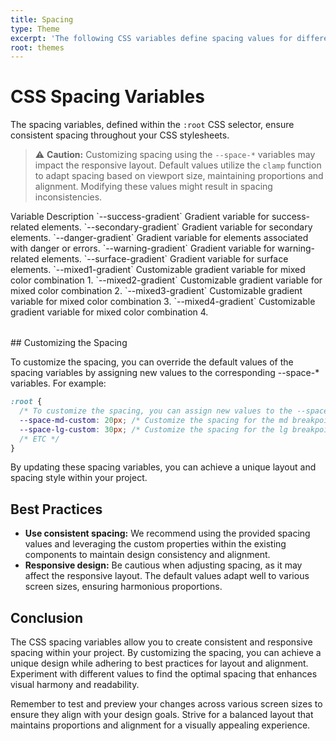 ```yaml
---
title: Spacing
type: Theme
excerpt: 'The following CSS variables define spacing values for different breakpoints. These variables are responsive and adjust dynamically based on the viewport size. If you prefer different spacing for your project, you can customize these values according to your needs.'
root: themes
---
```


# CSS Spacing Variables

The spacing variables, defined within the `:root` CSS selector, ensure consistent spacing throughout your CSS stylesheets.

> :warning: **Caution:** Customizing spacing using the `--space-*` variables may impact the responsive layout. Default values utilize the `clamp` function to adapt spacing based on viewport size, maintaining proportions and alignment. Modifying these values might result in spacing inconsistencies.

<Table>
  <Table.Row type='head'>
      <Table.Column as='th'>Variable</Table.Column>
      <Table.Column as='th'>Description</Table.Column>
  </Table.Row>
  <Table.Row>
  <Table.Row>
    <Table.Column>`--success-gradient`</Table.Column>
    <Table.Column>Gradient variable for success-related elements.</Table.Column>
  </Table.Row>
  <Table.Row>
    <Table.Column>`--secondary-gradient`</Table.Column>
    <Table.Column>Gradient variable for secondary elements.</Table.Column>
  </Table.Row>
  <Table.Row>
    <Table.Column>`--danger-gradient`</Table.Column>
    <Table.Column>Gradient variable for elements associated with danger or errors.</Table.Column>
  </Table.Row>
  <Table.Row>
    <Table.Column>`--warning-gradient`</Table.Column>
    <Table.Column>Gradient variable for warning-related elements.</Table.Column>
  </Table.Row>
  <Table.Row>
    <Table.Column>`--surface-gradient`</Table.Column>
    <Table.Column>Gradient variable for surface elements.</Table.Column>
  </Table.Row>
  <Table.Row>
    <Table.Column>`--mixed1-gradient`</Table.Column>
    <Table.Column>Customizable gradient variable for mixed color combination 1.</Table.Column>
  </Table.Row>
  <Table.Row>
    <Table.Column>`--mixed2-gradient`</Table.Column>
    <Table.Column>Customizable gradient variable for mixed color combination 2.</Table.Column>
  </Table.Row>
  <Table.Row>
    <Table.Column>`--mixed3-gradient`</Table.Column>
    <Table.Column>Customizable gradient variable for mixed color combination 3.</Table.Column>
  </Table.Row>
  <Table.Row>
    <Table.Column>`--mixed4-gradient`</Table.Column>
    <Table.Column>Customizable gradient variable for mixed color combination 4.</Table.Column>
  </Table.Row>
</Table>
## Customizing the Spacing

To customize the spacing, you can override the default values of the spacing variables by assigning new values to the corresponding --space-\* variables. For example:

```css showLineNumbers title="themes.css"
:root {
  /* To customize the spacing, you can assign new values to the --space-* variables. */
  --space-md-custom: 20px; /* Customize the spacing for the md breakpoint */
  --space-lg-custom: 30px; /* Customize the spacing for the lg breakpoint */
  /* ETC */
}
```

By updating these spacing variables, you can achieve a unique layout and spacing style within your project.

## Best Practices

- **Use consistent spacing:** We recommend using the provided spacing values and leveraging the custom properties within the existing components to maintain design consistency and alignment.
- **Responsive design:** Be cautious when adjusting spacing, as it may affect the responsive layout. The default values adapt well to various screen sizes, ensuring harmonious proportions.

## Conclusion

The CSS spacing variables allow you to create consistent and responsive spacing within your project. By customizing the spacing, you can achieve a unique design while adhering to best practices for layout and alignment. Experiment with different values to find the optimal spacing that enhances visual harmony and readability.

Remember to test and preview your changes across various screen sizes to ensure they align with your design goals. Strive for a balanced layout that maintains proportions and alignment for a visually appealing experience.
